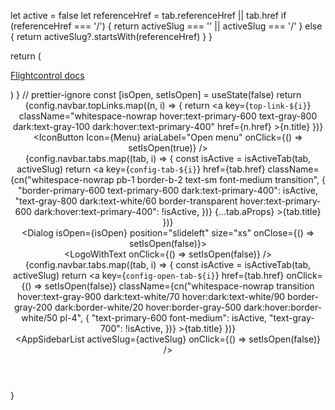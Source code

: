

  let active = false
  let referenceHref = tab.referenceHref || tab.href
  if (referenceHref === '/') {
    return activeSlug === '' || activeSlug === '/'
  } else {
    return activeSlug?.startsWith(referenceHref)
  }
}

  return (
    <a
      onClick={onClick}
      aria-label="Navigate to home"
      href="https://www.flightcontrol.dev"
      className="select-none flex flex-row gap-4 items-center outline-none"
    >
      <Logo className="text-black dark:text-white w-8 h-8" />
      <p className="text-base font-medium flex-grow whitespace-nowrap pr-2">
        Flightcontrol <span className="uppercase text-xs ml-2 text-primary-600">docs</span>
      </p>
    </a>
  )
}
// prettier-ignore
  const [isOpen, setIsOpen] = useState(false)
  return <header className="bg-gray-50 dark:bg-gray-800 flex flex-col backdrop-blur border-b border-gray-100 dark:border-white/10 h-24 sm:h-28 md:h-28">
      <div className="flex flex-row px-8 py-4 items-center gap-4">
        <LogoWithText />
        <div className="ml-4 hidden sm:block w-full max-w-[300px]">
          <AppSearch data={searchData} />
        </div>
        <div className="flex-grow" />
        <div className="flex flex-row gap-3 items-center">
          <div className="hidden sm:flex flex-row items-center gap-5 font-medium text-sm transition">
            {config.navbar.topLinks.map((n, i) => {
              return <a key={`top-link-${i}`} className="whitespace-nowrap hover:text-primary-600 text-gray-800 dark:text-gray-100 dark:hover:text-primary-400" href={n.href} >{n.title}</a>
            })}
          </div>
          <div className="hidden sm:block h-6 w-[1px] bg-gray-200 dark:bg-white/10 ml-2"/>
          <ThemeSwitcher />
        </div>
        <div className="flex sm:hidden h-full items-center flex-none">
          <IconButton
            Icon={Menu}
            ariaLabel="Open menu"
            onClick={() => setIsOpen(true)}
          />
        </div>
      </div>
      <div className="flex-grow" />
      <div className="flex flex-row w-full px-8 overflow-x-auto hiddenScrollbar gap-6">
        {config.navbar.tabs.map((tab, i) => {
          const isActive = isActiveTab(tab, activeSlug)
          return <a
              key={`config-tab-${i}`}
              href={tab.href}
              className={cn("whitespace-nowrap pb-1 border-b-2 text-sm font-medium transition", {
                "border-primary-600 text-primary-600 dark:text-primary-400": isActive,
                "text-gray-800 dark:text-white/60 border-transparent hover:text-primary-600 dark:hover:text-primary-400": !isActive,
              })}
              {...tab.aProps}
            >{tab.title}</a>
        })}
      </div>
      <Dialog isOpen={isOpen} position="slideleft" size="xs" onClose={() => setIsOpen(false)}>
        <div className="flex flex-col pt-3 pb-32 sm:pb-6 h-screen overflow-y-auto hiddenScrollbar">
          <div className="flex flex-row gap-4 px-4 pt-2 pb-12 items-center">
            <LogoWithText onClick={() => setIsOpen(false)} />
          </div>
          <div className="flex flex-row px-4 pb-6 items-center">
            <div className="sm:block w-full ">
              <AppSearch data={searchData} />
            </div>
          </div>
          <div className="flex flex-col gap-3 mb-12">
            {config.navbar.tabs.map((tab, i) => {
              const isActive = isActiveTab(tab, activeSlug)
              return <a
                  key={`config-open-tab-${i}`}
                  href={tab.href}
                  onClick={() => setIsOpen(false)}
                  className={cn("whitespace-nowrap transition hover:text-gray-900 dark:text-white/70 hover:dark:text-white/90 border-gray-200 dark:border-white/20 hover:border-gray-500 dark:hover:border-white/50 pl-4", {
                    "text-primary-600 font-medium": isActive,
                    "text-gray-700": !isActive,
                  })}
                >{tab.title}</a>
            })}
          </div>
          <AppSidebarList
            activeSlug={activeSlug}
            onClick={() => setIsOpen(false)} />
        </div>
      </Dialog>
    </header>
}

<AppNavbar />
